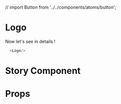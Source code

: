 // import Button from '../../components/atoms/button';

<Meta title="Atoms|Logo" component={Logo} />

# Logo

<div style={{ display: 'flex', flexDirection: 'column' }}>
  <Logo />
</div>

Now let's see in details !

```javascript
  <Logo/>
```

# Story Component
<Preview>
  <Story name="Logo preview">
    <Logo />
  </Story>
</Preview>

# Props

<Props of={Logo} />